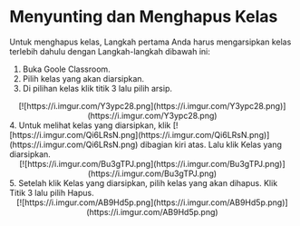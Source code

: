 # Menyunting dan Menghapus Kelas 

Untuk menghapus kelas, Langkah pertama Anda harus mengarsipkan kelas terlebih dahulu dengan Langkah-langkah dibawah ini:
1. Buka Goole Classroom.
2. Pilih kelas yang akan diarsipkan.
3. Di pilihan kelas klik titik 3 lalu pilih arsip.
<div align="center">
[![https://i.imgur.com/Y3ypc28.png](https://i.imgur.com/Y3ypc28.png)](https://i.imgur.com/Y3ypc28.png)
</div>
4. Untuk melihat kelas yang diarsipkan, klik [![https://i.imgur.com/Qi6LRsN.png](https://i.imgur.com/Qi6LRsN.png)](https://i.imgur.com/Qi6LRsN.png) dibagian kiri atas. Lalu klik Kelas yang diarsipkan.
<div align="center">
[![https://i.imgur.com/Bu3gTPJ.png](https://i.imgur.com/Bu3gTPJ.png)](https://i.imgur.com/Bu3gTPJ.png)
</div>
5. Setelah klik Kelas yang diarsipkan, pilih kelas yang akan dihapus. Klik Titik 3 lalu pilih Hapus.
<div align="center">
[![https://i.imgur.com/AB9Hd5p.png](https://i.imgur.com/AB9Hd5p.png)](https://i.imgur.com/AB9Hd5p.png)
</div>